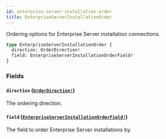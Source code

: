 ```yaml
---
id: enterprise-server-installation-order
title: EnterpriseServerInstallationOrder
---
```


Ordering options for Enterprise Server installation connections.

```graphql
type EnterpriseServerInstallationOrder {
  direction: OrderDirection!
  field: EnterpriseServerInstallationOrderField!
}
```

### Fields

#### `direction` ([`OrderDirection!`](/docs/api/enums/order-direction))

The ordering direction.

#### `field` ([`EnterpriseServerInstallationOrderField!`](/docs/api/enums/enterprise-server-installation-order-field))

The field to order Enterprise Server installations by.
